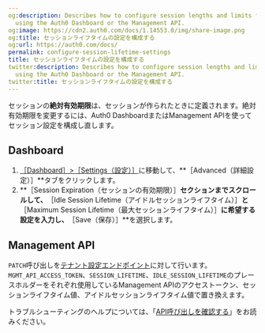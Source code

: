 ```yaml
---
og:description: Describes how to configure session lengths and limits for a tenant
  using the Auth0 Dashboard or the Management API.
og:image: https://cdn2.auth0.com/docs/1.14553.0/img/share-image.png
og:title: セッションライフタイムの設定を構成する
og:url: https://auth0.com/docs/
permalink: configure-session-lifetime-settings
title: セッションライフタイムの設定を構成する
twitter:description: Describes how to configure session lengths and limits for a tenant
  using the Auth0 Dashboard or the Management API.
twitter:title: セッションライフタイムの設定を構成する
---
```


セッションの**絶対有効期限**は、セッションが作られたときに定義されます。絶対有効期限を変更するには、Auth0 DashboardまたはManagement APIを使ってセッション設定を構成し直します。

## Dashboard

1. [［Dashboard］>［Settings（設定）］](%24%7Bmanage_url%7D/#/tenant)に移動して、**［Advanced（詳細設定）］**タブをクリックします。
2. **［Session Expiration（セッションの有効期限）］**セクションまでスクロールして、**​［Idle Session Lifetime（アイドルセッションライフタイム）］**と**［Maximum Session Lifetime（最大セッションライフタイム）］**に希望する設定を入力し、​**［Save（保存）］**を選択します。



## Management API

`PATCH`呼び出しを[テナント設定エンドポイント](https://auth0.com/docs/api/management/v2#!/tenants/patch_settings)に対して行います。`MGMT_API_ACCESS_TOKEN`、`SESSION_LIFETIME`、`IDLE_SESSION_LIFETIME`のプレースホルダーをそれぞれ使用しているManagement APIのアクセストークン、セッションライフタイム値、アイドルセッションライフタイム値で置き換えます。





トラブルシューティングのヘルプについては、「[API呼び出しを確認する](/troubleshoot/troubleshoot-authentication/check-api-calls)」をお読みください。